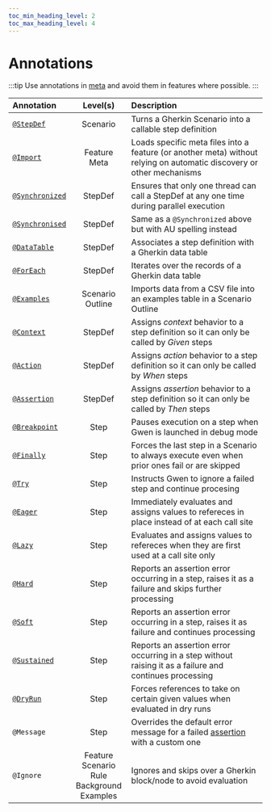 ```yaml
--- 
toc_min_heading_level: 2
toc_max_heading_level: 4
---
```


# Annotations

:::tip 
Use annotations in [meta](/docs/meta) and avoid them in features where possible.
:::

| Annotation                                                    | Level(s)                                                  | Description                                                                                                                          |
| :------------------------------------------------------------ | :-------------------------------------------------------: | :----------------------------------------------------------------------------------------------------------------------------------- |
| [`@StepDef`](/docs/meta#stepdefs)                             | Scenario                                                  | Turns a Gherkin Scenario into a callable step definition                                                                             |
| [`@Import`](/docs/meta/load-strategies#import-strategy)       | Feature<br/>Meta                                          | Loads specific meta files into a feature (or another meta) without relying on automatic discovery or other mechanisms                |
| [`@Synchronized`](/docs/meta#synchronized-stepdefs)           | StepDef                                                   | Ensures that only one thread can call a StepDef at any one time during parallel execution                                            |
| [`@Synchronised`](/docs/meta#synchronized-stepdefs)           | StepDef                                                   | Same as a `@Synchronized` above but with AU spelling instead                                                                         |
| [`@DataTable`](/docs/advanced/data-tables)                    | StepDef                                                   | Associates a step definition with a Gherkin data table                                                                               |
| [`@ForEach`](/docs/advanced/data-tables)                      | StepDef                                                   | Iterates over the records of a Gherkin data table                                                                                    |
| [`@Examples`](/docs/modes/data-driven#examples-annotation)    | Scenario Outline                                          | Imports data from a CSV file into an examples table in a Scenario Outline                                                            |
| [`@Context`](/docs#behavioural-rules-and-semantics)           | StepDef                                                   | Assigns *context* behavior to a step definition so it can only be called by *Given* steps                                            |
| [`@Action`](/docs#behavioural-rules-and-semantics)            | StepDef                                                   | Assigns *action* behavior to a step definition so it can only be called by *When* steps                                              |
| [`@Assertion`](/docs#behavioural-rules-and-semantics)         | StepDef                                                   | Assigns *assertion* behavior to a step definition so it can only be called by *Then* steps                                           |
| [`@Breakpoint`](/docs/cli/repl#breakpoints)                   | Step                                                      | Pauses execution on a step when Gwen is launched in debug mode                                                                       |
| [`@Finally`](/docs/advanced/finally-steps#finally)            | Step                                                      | Forces the last step in a Scenario to always execute even when prior ones fail or are skipped                                        |
| [`@Try`](/docs/advanced/try-steps)                            | Step                                                      | Instructs Gwen to ignore a failed step and continue procesing                                                                        |
| [`@Eager`](/docs/advanced/eager-or-lazy#eager)                | Step                                                      | Immediately evaluates and assigns values to refereces in place instead of at each call site                                          |
| [`@Lazy`](/docs/advanced/eager-or-lazy#lazy)                  | Step                                                      | Evaluates and assigns values to refereces when they are first used at a call site only                                               |
| [`@Hard`](/docs/advanced/assertion#hard-assertions-default)   | Step                                                      | Reports an assertion error occurring in a step, raises it as a failure and skips further processing                                  |
| [`@Soft`](/docs/advanced/assertion#soft-assertions)           | Step                                                      | Reports an assertion error occurring in a step, raises it as failure and continues processing                                        |
| [`@Sustained`](/docs/advanced/assertion#sustained-assertions) | Step                                                      | Reports an assertion error occurring in a step without raising it as a failure and continues processing                              |
| [`@DryRun`](/docs/modes/dry-runs#dryrun-annotations)          | Step                                                      | Forces references to take on certain given values when evaluated in dry runs                                                         |
| `@Message`                                                    | Step                                                      | Overrides the default error message for a failed [assertion](/docs/dsl/reference#text-ref-should-match-expression) with a custom one |
| `@Ignore`                                                     | Feature<br/>Scenario<br/>Rule<br/>Background<br/>Examples | Ignores and skips over a Gherkin block/node to avoid evaluation                                                                      |
